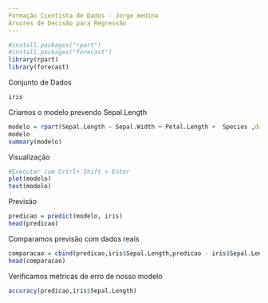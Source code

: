 ```yaml
---
Formação Cientista de Dados - Jorge medina
Árvores de Decisão para Regressão
---
```


```r
#install.packages("rpart")
#install.packages("forecast")
library(rpart)
library(forecast)
```
Conjunto de Dados
```r
iris
```
Criamos o modelo prevendo Sepal.Length
```r
modelo = rpart(Sepal.Length ~ Sepal.Width + Petal.Length +  Species ,data=iris)
modelo
summary(modelo)
```
Visualização
```r
#Executar com Crtrl+ Shift + Enter
plot(modelo)
text(modelo)
```
Previsão
```r
predicao = predict(modelo, iris)
head(predicao)
```
Comparamos previsão com dados reais
```r
comparacao = cbind(predicao,iris$Sepal.Length,predicao - iris$Sepal.Length )
head(comparacao)
```
Verificamos métricas de erro de nosso modelo
```r
accuracy(predicao,iris$Sepal.Length)
```


